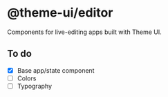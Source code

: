 


# @theme-ui/editor

Components for live-editing apps built with Theme UI.

<Editor>
  <ColorPalette
    size={96}
    omit={[ 'modes' ]}
  />
  <Type />
</Editor>

## To do

- [x] Base app/state component
- [ ] Colors
- [ ] Typography
